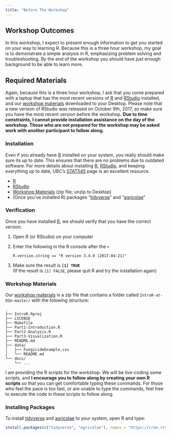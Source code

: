 ```yaml
---
title: "Before The Workshop"
---
```


Workshop Outcomes
-----------------

In this workshop, I expect to present enough information to get you started on 
your way to learning R. Because this is a three hour workshop, my goal is to 
demonstrate a simple analysis in R, emphasizing problem solving and 
troubleshooting. By the end of the workshop you should have just enough
background to be able to learn more.

Required Materials
------------------

Again, because this is a three hour workshop, I ask that you come prepared with
a laptop that has the most recent versions of [R] and [RStudio] installed, and
our [workshop materials] downloaded to your Desktop.  Please note that a new 
version of RStudio was released on October 9th, 2017, so make sure you have 
the most recent version before the workshop.  **Due to time constraints, I 
cannot provide installation assistance on the day of the workshop. Those who 
are not prepared for the workshop may be asked work with another participant to 
follow along**.

### Installation

Even if you already have [R] installed on your system, you really should make
sure its up to date. This ensures that there are no problems due to outdated
software. For more details about installing [R], [RStudio], and keeping
everything up to date, UBC's [STAT545] page is an excellent resource.

 - [R]
 - [RStudio]
 - [Workshop Materials] (zip file; unzip to Desktop)
 - (Once you've installed R) packages "[tidyverse]" and "[agricolae]"

### Verification

Once you have installed [R], we should verify that you have the correct version.

 1. Open R (or RStudio) on your computer
 2. Enter the following in the R console after the `>`    
        
        R.version.string == "R version 3.4.0 (2017-04-21)"
        
 3. Make sure the result is **`[1] TRUE`**    
    (If the result is `[1] FALSE`, please quit R and try the installation again)
 
 
### Workshop Materials

Our [workshop materials] is a zip file that contains a folder called 
`IntroR-at-OSU-master/` with the folowing structure:

```
.
├── IntroR.Rproj
├── LICENSE
├── Makefile
├── Part1-Introduction.R
├── Part2-Analysis.R
├── Part3-Visualization.R
├── README.md
├── data/
│   ├── FungicideExample.csv
│   └── README.md
└── docs/
    └── ...
```

I am providing the R scripts for the workshop. We will be live-coding some
scripts, and **I encourage you to follow along by creating your own R scripts**
so that you can get comfortable typing these commands. For those who feel the
pace is too fast, or are unable to type the commands, feel free to execute the
code in these scripts to follow along.

### Installing Packages

To install [tidyverse] and [agricolae] to your system, open R and type:

```r
install.packages(c("tidyverse", "agricolae"), repos = "https://cran.rstudio.com")
```


[stat545]: http://stat545.com/block000_r-rstudio-install.html
[R]: https://cloud.r-project.org/
[RStudio]: https://www.rstudio.com/products/rstudio/download/
[Workshop Materials]: https://github.com/everhartlab/IntroR/archive/master.zip
[agricolae]: http://tarwi.lamolina.edu.pe/~fmendiburu/
[tidyverse]: http://tidyverse.org/